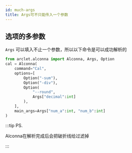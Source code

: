 ```yaml
---
id: much-args
title: Args可不只能传入一个参数
---
```


## 选项的多参数

`Args` 可以填入不止一个参数，所以以下命令是可以成功解析的

```python
from arclet.alconna import Alconna, Args, Option
cal = Alconna(
    command="Cal",
    options=[
        Option("-sum"),
        Option("-div"),
        Option(
            "--round", 
            Args["decimal":int]
        ),
    ],
    main_args=Args["num_a":int, "num_b":int]
)
```


<TerminalApp lines={much_args} height={220}/>

:::tip PS.

Alconna在解析完成后会把破折线给过滤掉

:::